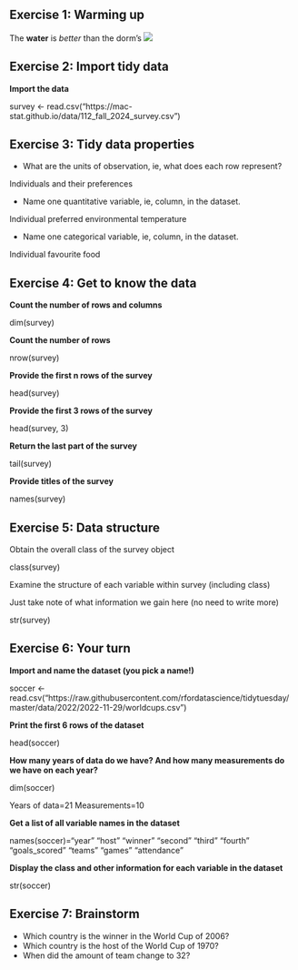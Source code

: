 

## Exercise 1: Warming up

The **water** is *better* than the dorm's ![](https://sodasense.com/cdn/shop/articles/Sparkling_vs_Still_Water_-_Soda_Sense.png?v=1709223509&width=1300)

## Exercise 2: Import tidy data

**Import the data**

survey \<- read.csv("https://mac-stat.github.io/data/112_fall_2024_survey.csv")

## Exercise 3: Tidy data properties

-   What are the units of observation, ie, what does each row represent?

Individuals and their preferences

-   Name one quantitative variable, ie, column, in the dataset.

Individual preferred environmental temperature

-   Name one categorical variable, ie, column, in the dataset.

Individual favourite food

## Exercise 4: Get to know the data

**Count the number of rows and columns**

dim(survey)

**Count the number of rows**

nrow(survey)

**Provide the first n rows of the survey**

head(survey)

**Provide the first 3 rows of the survey**

head(survey, 3)

**Return the last part of the survey**

tail(survey)

**Provide titles of the survey**

names(survey)

## Exercise 5: Data structure

Obtain the overall class of the survey object

class(survey)

Examine the structure of each variable within survey (including class)

Just take note of what information we gain here (no need to write more)

str(survey)

## Exercise 6: Your turn

**Import and name the dataset (you pick a name!)**

soccer \<- read.csv("https://raw.githubusercontent.com/rfordatascience/tidytuesday/master/data/2022/2022-11-29/worldcups.csv")

**Print the first 6 rows of the dataset**

head(soccer)

**How many years of data do we have? And how many measurements do we have on each year?**

dim(soccer)

Years of data=21 Measurements=10

**Get a list of all variable names in the dataset**

names(soccer)="year" "host" "winner" "second" "third" "fourth" "goals_scored" "teams" "games" "attendance"

**Display the class and other information for each variable in the dataset**

str(soccer)

## Exercise 7: Brainstorm

-   Which country is the winner in the World Cup of 2006?
-   Which country is the host of the World Cup of 1970?
-   When did the amount of team change to 32?
